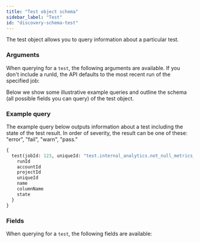 ```yaml
---
title: "Test object schema"
sidebar_label: "Test"
id: "discovery-schema-test"
---
```



The test object allows you to query information about a particular test.


<DiscoveryApiJobDeprecationNotice />

### Arguments

When querying for a `test`, the following arguments are available. If you don't include a runId, the API defaults to the most recent run of the specified job:

<QueryArgsTable queryName="test" />

Below we show some illustrative example queries and outline the schema (all possible fields you can query) of the test object.

### Example query

The example query below outputs information about a test including the state of the test result. In order of severity, the result can be one of these: "error", "fail", "warn", "pass."

```graphql
{
  test(jobId: 123, uniqueId: "test.internal_analytics.not_null_metrics_id") {
    runId
    accountId
    projectId
    uniqueId
    name
    columnName
    state
  }
}
```

### Fields
When querying for a `test`, the following fields are available:

<SchemaTable nodeName="TestNode" />
